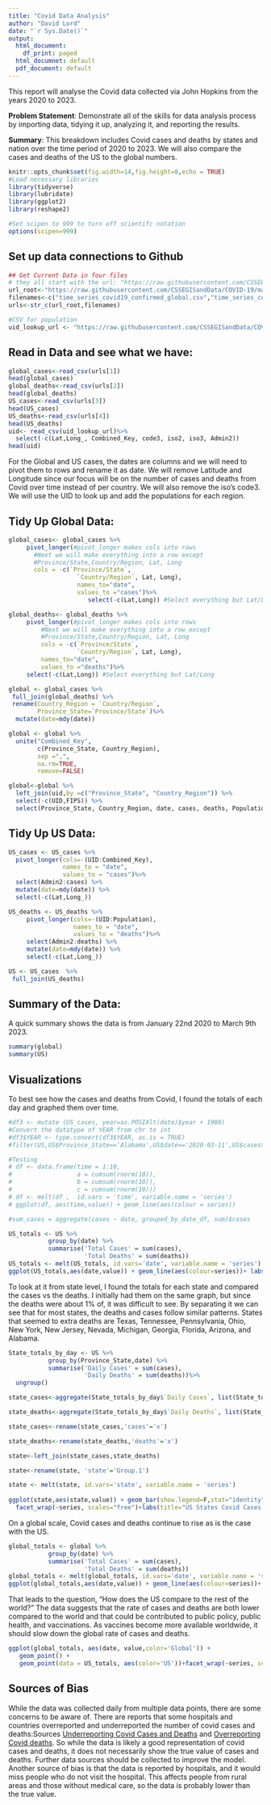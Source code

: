 ```yaml
---
title: "Covid Data Analysis"
author: "David Lord"
date: "`r Sys.Date()`"
output:
  html_document:
    df_print: paged
  html_documnet: default
  pdf_document: default
---
```



This report will analyse the Covid data collected via John Hopkins from the years 2020 to 2023.

**Problem Statement**: Demonstrate all of the skills for data analysis process by importing data, tidying it up, analyzing it, and reporting the results. 

**Summary**: This breakdown includes Covid cases and deaths by states and nation over the time period of 2020 to 2023.  We will also compare the cases and deaths of the US to the global numbers. 


```r
knitr::opts_chunk$set(fig.width=14,fig.height=8,echo = TRUE)
#Load necessary libraries
library(tidyverse)
library(lubridate)
library(ggplot2)
library(reshape2)

#Set scipen to 999 to turn off scientifc notation
options(scipen=999)
```

## Set up data connections to Github

```r
## Get Current Data in four files
# they all start with the url: "https://raw.githubusercontent.com/CSSEGISandData/COVID-19/master/csse_covid_19_data/csse_covid_19_time_series/"
url_root<-"https://raw.githubusercontent.com/CSSEGISandData/COVID-19/master/csse_covid_19_data/csse_covid_19_time_series/"
filenames<-c("time_series_covid19_confirmed_global.csv","time_series_covid19_deaths_global.csv","time_series_covid19_confirmed_US.csv","time_series_covid19_deaths_US.csv")
urls<-str_c(url_root,filenames)

#CSV for population
uid_lookup_url <- "https://raw.githubusercontent.com/CSSEGISandData/COVID-19/master/csse_covid_19_data/UID_ISO_FIPS_LookUp_Table.csv"
```

## Read in Data and see what we have:
```r
global_cases<-read_csv(urls[1])
head(global_cases)
global_deaths<-read_csv(urls[2])
head(global_deaths)
US_cases<-read_csv(urls[3])
head(US_cases)
US_deaths<-read_csv(urls[4])
head(US_deaths)
uid<- read_csv(uid_lookup_url)%>%
  select(-c(Lat,Long_, Combined_Key, code3, iso2, iso3, Admin2))
head(uid)
```

For the Global and US cases, the dates are columns and we will need to pivot them to rows and rename it as date.  We will remove Latitude and Longitude since our focus will be on the number of cases and deaths from Covid over time instead of per country.  We will also remove the iso's code3.  We will use the UID to look up and add the populations for each region. 

## Tidy Up Global Data:
```r
global_cases<- global_cases %>%
     pivot_longer(#pivot_longer makes cols into rows
       #Next we will make everything into a row except
       #Province/State,Country/Region, Lat, Long
       cols = -c(`Province/State`, 
                   `Country/Region`, Lat, Long),
                   names_to="date",
                   values_to ="cases")%>%
                      select(-c(Lat,Long)) #Select everything but Lat/Long

global_deaths<- global_deaths %>%
     pivot_longer(#pivot_longer makes cols into rows
         #Next we will make everything into a row except
         #Province/State,Country/Region, Lat, Long
         cols = -c(`Province/State`, 
                   `Country/Region`, Lat, Long),
         names_to="date",
         values_to ="deaths")%>%
     select(-c(Lat,Long)) #Select everything but Lat/Long

global <- global_cases %>%
 full_join(global_deaths) %>%
 rename(Country_Region = `Country/Region`,
        Province_State=`Province/State`)%>%
  mutate(date=mdy(date))

global <- global %>%
  unite("Combined_Key",
        c(Province_State, Country_Region),
        sep =",",
        na.rm=TRUE,
        remove=FALSE)

global<-global %>%
  left_join(uid,by =c("Province_State", "Country_Region")) %>%
  select(-c(UID,FIPS)) %>%
  select(Province_State, Country_Region, date, cases, deaths, Population, Combined_Key)

```

## Tidy Up US Data:
```r
US_cases <- US_cases %>%
  pivot_longer(cols=-(UID:Combined_Key),
               names_to = "date",
               values_to = "cases")%>%
  select(Admin2:cases) %>%
  mutate(date=mdy(date)) %>%
  select(-c(Lat,Long_))

US_deaths <- US_deaths %>%
     pivot_longer(cols=-(UID:Population),
                  names_to = "date",
                  values_to = "deaths")%>%
     select(Admin2:deaths) %>%
     mutate(date=mdy(date)) %>%
     select(-c(Lat,Long_))

US <- US_cases  %>%
 full_join(US_deaths)


```

## Summary of the Data:
A quick summary shows the data is from January 22nd 2020 to March 9th 2023. 
```r
summary(global)
summary(US)
```

## Visualizations

To best see how the cases and deaths from Covid, I found the totals of each day and graphed them over time. 
```r
#df3 <- mutate (US_cases, year=as.POSIXlt(date)$year + 1900)
#Convert the datatype of YEAR from chr to int
#df3$YEAR <- type.convert(df3$YEAR, as.is = TRUE)
#filter(US,US$Province_State=='Alabama',US$date=='2020-03-11',US$cases>0)

#Testing
# df <- data.frame(time = 1:10,
#                  a = cumsum(rnorm(10)),
#                  b = cumsum(rnorm(10)),
#                  c = cumsum(rnorm(10)))
# df <- melt(df ,  id.vars = 'time', variable.name = 'series')
# ggplot(df, aes(time,value)) + geom_line(aes(colour = series))

#sum_cases = aggregate(cases ~ date, grouped_by_date_df, sum)$cases

US_totals <- US %>%
           group_by(date) %>%
           summarise('Total Cases' = sum(cases),
                     'Total Deaths' = sum(deaths))
US_totals <- melt(US_totals, id.vars='date', variable.name = 'series')
ggplot(US_totals,aes(date,value)) + geom_line(aes(colour=series))+ labs(title="US Covid Cases and Deaths", x= "Date" , y = "Number")
```

To look at it from state level, I found the totals for each state and compared the cases vs the deaths.  I initially had them on the same graph, but since the deaths were about 1% of, it was difficult to see.   By separating it we can see that for most states, the deaths and cases follow similar patterns.   States that seemed to extra deaths are Texas, Tennessee, Pennsylvania, Ohio, New York, New Jersey, Nevada, Michigan, Georgia, Florida, Arizona, and Alabama.

```r
State_totals_by_day <- US %>%
           group_by(Province_State,date) %>%
           summarise('Daily Cases' = sum(cases),
                     'Daily Deaths' = sum(deaths))%>%
  ungroup()

state_cases<-aggregate(State_totals_by_day$`Daily Cases`, list(State_totals_by_day$Province_State), function(x) max(x))

state_deaths<-aggregate(State_totals_by_day$`Daily Deaths`, list(State_totals_by_day$Province_State), function(x) max(x))

state_cases<-rename(state_cases,'cases'='x')

state_deaths<-rename(state_deaths,'deaths'='x')

state<-left_join(state_cases,state_deaths)

state<-rename(state, 'state'='Group.1')

state <- melt(state, id.vars='state', variable.name = 'series')
          
ggplot(state,aes(state,value)) + geom_bar(show.legend=F,stat="identity",aes(colour=series))+ coord_flip()+
  facet_wrap(~series, scales="free")+labs(title="US States Covid Cases and Deaths", x= "State" , y = "Number")
```

On a global scale, Covid cases and deaths continue to rise as is the case with the US. 

```r
global_totals <- global %>%
           group_by(date) %>%
           summarise('Total Cases' = sum(cases),
                     'Total Deaths' = sum(deaths))
global_totals <- melt(global_totals, id.vars='date', variable.name = 'series')
ggplot(global_totals,aes(date,value)) + geom_line(aes(colour=series))+ labs(title="World Covid Cases and Deaths", x= "Date" , y = "Number")


```

That leads to the question, "How does the US compare to the rest of the world?"
The data suggests that the rate of cases and deaths are both lower compared to the world and that could be contributed to public policy, public health, and vaccinations.  As vaccines become more available worldwide, it should slow down the global rate of cases and deaths. 
```r
ggplot(global_totals, aes(date, value,color='Global')) + 
   geom_point() + 
   geom_point(data = US_totals, aes(color='US'))+facet_wrap(~series, scales="free")+labs(title="Global vs US Covid Cases and Deaths", x= "Time" , y = "Number")
```





## Sources of Bias

While the data was collected daily from multiple data points, there are some concerns to be aware of.   There are reports that some hospitals and countries overreported and underreported the number of covid cases and deaths:Sources [Underreporting Covid Cases and Deaths](https://www.journalpulmonology.org/en-evaluating-massive-underreporting-undertesting-covid-19-articulo-S253104372030129X) and [Overreporting Covid deaths](https://www.medicalnewstoday.com/articles/how-are-covid-19-deaths-counted-and-what-does-this-mean).   So while the data is likely a good representation of covid cases and deaths, it does not necessarily show the true value of cases and deaths. Further data sources should be collected to improve the model.  Another source of bias is that the data is reported by hospitals, and it would miss people who do not visit the hospital.  This affects people from rural areas and those without medical care, so the data is probably lower than the true value.  




